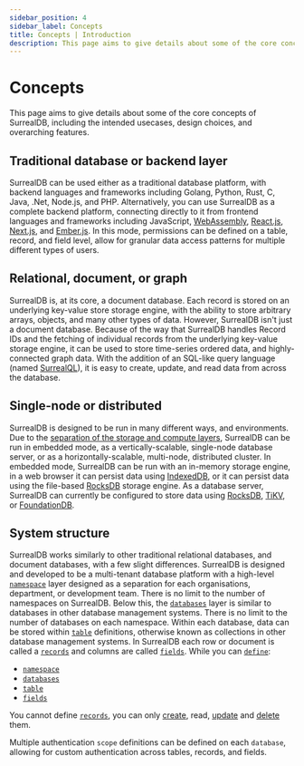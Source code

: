 ```yaml
---
sidebar_position: 4
sidebar_label: Concepts
title: Concepts | Introduction
description: This page aims to give details about some of the core concepts of SurrealDB, including the intended usecases, design choices, and overarching features.
---
```


# Concepts

This page aims to give details about some of the core concepts of SurrealDB, including the intended usecases, design choices, and overarching features.

## Traditional database or backend layer
SurrealDB can be used either as a traditional database platform, with backend languages and frameworks including Golang, Python, Rust, C, Java, .Net, Node.js, and PHP. Alternatively, you can use SurrealDB as a complete backend platform, connecting directly to it from frontend languages and frameworks including JavaScript, [WebAssembly](https://webassembly.org/), [React.js](https://react.dev/), [Next.js](https://nextjs.org/), and [Ember.js](https://emberjs.com/). In this mode, permissions can be defined on a table, record, and field level, allow for granular data access patterns for multiple different types of users.

## Relational, document, or graph
SurrealDB is, at its core, a document database. Each record is stored on an underlying key-value store storage engine, with the ability to store arbitrary arrays, objects, and many other types of data. However, SurrealDB isn't just a document database. Because of the way that SurrealDB handles Record IDs and the fetching of individual records from the underlying key-value storage engine, it can be used to store time-series ordered data, and highly-connected graph data. With the addition of an SQL-like query language (named [SurrealQL](/docs/surrealdb/surrealql)), it is easy to create, update, and read data from across the database.

## Single-node or distributed
SurrealDB is designed to be run in many different ways, and environments. Due to the [separation of the storage and compute layers](/docs/surrealdb/introduction/architecture), SurrealDB can be run in embedded mode, as a vertically-scalable, single-node database server, or as a horizontally-scalable, multi-node, distributed cluster. In embedded mode, SurrealDB can be run with an in-memory storage engine, in a web browser it can persist data using [IndexedDB](https://web.dev/indexeddb/), or it can persist data using the file-based [RocksDB](https://rocksdb.org/) storage engine. As a database server, SurrealDB can currently be configured to store data using [RocksDB](https://rocksdb.org/), [TiKV](https://tikv.org/), or [FoundationDB](https://www.foundationdb.org/).

## System structure
SurrealDB works similarly to other traditional relational databases, and document databases, with a few slight differences. SurrealDB is designed and developed to be a multi-tenant database platform with a high-level [`namespace`](/docs/surrealdb/surrealql/statements/define/namespace) layer designed as a separation for each organisations, department, or development team. There is no limit to the number of namespaces on SurrealDB. Below this, the [`databases`](/docs/surrealdb/surrealql/statements/define/database) layer is similar to databases in other database management systems. There is no limit to the number of databases on each namespace. Within each database, data can be stored within [`table`](/docs/surrealdb/surrealql/statements/define/table) definitions, otherwise known as collections in other database management systems. In SurrealDB each row or document is called a [`records`](/docs/surrealdb/surrealql/datamodel/ids) and columns are called [`fields`](/docs/surrealdb/surrealql/statements/define/field). While you can [`define`](/docs/surrealdb/surrealql/statements/define):

- [`namespace`](/docs/surrealdb/surrealql/statements/define/namespace)
- [`databases`](/docs/surrealdb/surrealql/statements/define/database)
- [`table`](/docs/surrealdb/surrealql/statements/define/table)
- [`fields`](/docs/surrealdb/surrealql/statements/define/field)

You cannot define [`records`](/docs/surrealdb/surrealql/datamodel/ids), you can only [create](/docs/surrealdb/surrealql/statements/create), read, [update](/docs/surrealdb/surrealql/statements/update) and [delete](/docs/surrealdb/surrealql/statements/delete) them.

Multiple authentication `scope` definitions can be defined on each `database`, allowing for custom authentication across tables, records, and fields.
